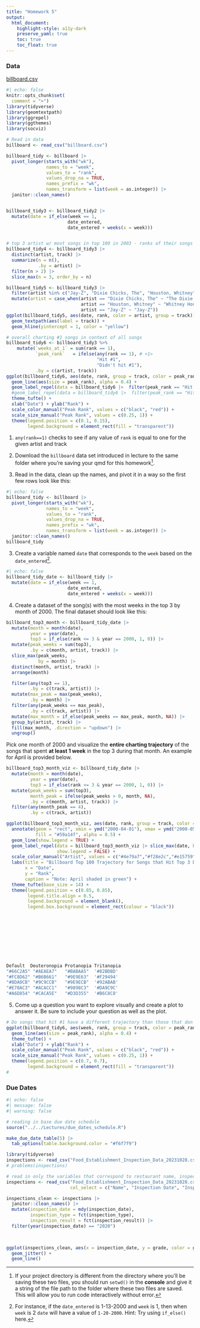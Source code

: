 ```yaml
---
title: "Homework 5"
output: 
  html_document:
    highlight-style: a11y-dark
    preserve_yaml: true
    toc: true
    toc_float: true
---
```


### Data
[billboard.csv](../../Lectures/Lecture5/data/billboard.csv)

```r
#| echo: false
knitr::opts_chunk$set(
  comment = ">")
library(tidyverse)
library(geomtextpath)
library(ggrepel)
library(ggthemes)
library(socviz)

# Read in data
billboard <- read_csv("billboard.csv") 

billboard_tidy <- billboard |> 
  pivot_longer(starts_with("wk"), 
               names_to = "week", 
               values_to = "rank", 
               values_drop_na = TRUE, 
               names_prefix = "wk", 
               names_transform = list(week = as.integer)) |> 
  janitor::clean_names() 


billboard_tidy3 <- billboard_tidy2 |> 
  mutate(date = if_else(week == 1, 
                       date_entered, 
                       date_entered + weeks(x = week)))


# top 3 artist w/ most songs in top 100 in 2003 - ranks of their songs plotted over time
billboard_tidy4 <- billboard_tidy3 |> 
  distinct(artist, track) |> 
  summarize(n = n(), 
            .by = artist) |> 
  filter(n > 2) |> 
  slice_max(n = 3, order_by = n)

billboard_tidy5 <- billboard_tidy3 |> 
  filter(artist %in% c("Jay-Z", "Dixie Chicks, The", "Houston, Whitney")) |> 
  mutate(artist = case_when(artist == "Dixie Chicks, The" ~ "The Dixie Chicks", 
                            artist == "Houston, Whitney" ~ "Whitney Houston", 
                            artist == "Jay-Z" ~ "Jay-Z"))
ggplot(billboard_tidy5, aes(date, rank, color = artist, group = track)) + 
  geom_textpath(aes(label = track)) + 
  geom_hline(yintercept = 1, color = "yellow")

# overall charting #1 songs in context of all songs
billboard_tidy6 <- billboard_tidy3 %>%
    mutate(`weeks_at_1` = sum(rank == 1),
           `peak_rank`   = ifelse(any(rank == 1), # <1> 
                                  "Hit #1",
                                  "Didn't hit #1"), 
           .by = c(artist, track)) 
ggplot(billboard_tidy6, aes(date, rank, group = track, color = peak_rank)) + 
  geom_line(aes(size = peak_rank), alpha = 0.4) +
  geom_label_repel(data = billboard_tidy6 |>  filter(peak_rank == "Hit #1") |>  slice_min(date, by = artist), aes(label = artist)) +
  #geom_label_repel(data = billboard_tidy6 |>  filter(peak_rank == "Hit #1") |>  slice_min(date, by = artist), aes(label = artist), nudge_y = 4, nudge_x = 2) +
  theme_tufte() +
  xlab("Date") + ylab("Rank") +
  scale_color_manual("Peak Rank", values = c("black", "red")) +
  scale_size_manual("Peak Rank", values = c(0.25, 1)) +
  theme(legend.position = c(0.1, 0.15),
        legend.background = element_rect(fill = "transparent"))
```
1. `any(rank==1)` checks to see if any value of `rank` is equal to one for the given artist and track

1. Download the `billboard` data set introduced in lecture to the same folder where you're saving your qmd for this homework^[If your project directory is different from the directory where you'll be saving these two files, you should run `setwd()` in the **console** and give it a string of the file path to the folder where these two files are saved. This will allow you to run code interactively without error.].
2. Read in the data, clean up the names, and pivot it in a way so the first few rows look like this: 

```r
#| echo: false
billboard_tidy <- billboard |> 
  pivot_longer(starts_with("wk"), 
               names_to = "week", 
               values_to = "rank", 
               values_drop_na = TRUE, 
               names_prefix = "wk", 
               names_transform = list(week = as.integer)) |> 
  janitor::clean_names() 
billboard_tidy
```

3. Create a variable named `date` that corresponds to the `week` based on the `date_entered`^[For instance, if the `date_entered` is 1-13-2000 and `week` is 1, then when `week` is 2 `date` will have a value of `1-20-2000`. Hint: Try using `if_else()` here.].

```r
#| echo: false
billboard_tidy_date <- billboard_tidy |> 
  mutate(date = if_else(week == 1, 
                       date_entered, 
                       date_entered + weeks(x = week)))
```

4. Create a dataset of the song(s) with the most weeks in the top 3 by month of 2000. The final dataset should look like this:

```r
billboard_top3_month <- billboard_tidy_date |> 
  mutate(month = month(date),
         year = year(date),
         top3 = if_else(rank <= 3 & year == 2000, 1, 0)) |> 
  mutate(peak_weeks = sum(top3), 
         .by = c(month, artist, track)) |> 
  slice_max(peak_weeks, 
            by = month) |> 
  distinct(month, artist, track) |> 
  arrange(month)
```

```r
  
  
  filter(any(top3 == 1), 
         .by = c(track, artist)) |> 
  mutate(max_peak = max(peak_weeks), 
         .by = month) |> 
  filter(any(peak_weeks == max_peak), 
         .by = c(track, artist)) |> 
  mutate(max_month = if_else(peak_weeks == max_peak, month, NA)) |> 
  group_by(artist, track) |> 
  fill(max_month, .direction = "updown") |> 
  ungroup()
```

Pick one month of 2000 and visualize the **entire charting trajectory** of the songs that spent **at least 1 week** in the top 3 during that month. An example for April is provided below.

```r
billboard_top3_month_viz <- billboard_tidy_date |> 
  mutate(month = month(date),
         year = year(date),
         top3 = if_else(rank <= 3 & year == 2000, 1, 0)) |> 
  mutate(peak_weeks = sum(top3), 
         month_peak = ifelse(peak_weeks > 0, month, NA),
         .by = c(month, artist, track)) |> 
  filter(any(month_peak == 4), 
         .by = c(track, artist)) 

ggplot(billboard_top3_month_viz, aes(date, rank, group = track, color = artist)) + 
  annotate(geom = "rect", xmin = ymd("2000-04-01"), xmax = ymd("2000-05-01"), ymin = 0, ymax = 85, 
           fill = "#59a14f", alpha = 0.5) + 
  geom_line(show.legend = TRUE) + 
  geom_label_repel(data = billboard_top3_month_viz |> slice_max(date, by = track), aes(label = track), 
                   show.legend = FALSE) + 
  scale_color_manual("Artist", values = c("#4e79a7","#f28e2c","#e15759","#76b7b2")) + 
  labs(title = "Billboard Top 100 Trajectory for Songs that Hit Top 3 During April 2000", 
       x = "Date", 
       y = "Rank", 
       caption = "Note: April shaded in green") + 
  theme_tufte(base_size = 14) + 
  theme(legend.position = c(0.85, 0.85),
        legend.title.align = 0.5,
        legend.background = element_blank(),
        legend.box.background = element_rect(colour = "black"))
  
  





  



```


```r
Default  Deuteronopia Protanopia Tritanopia
"#66C2A5" "#AEAEA7"   "#BABAA5"  '#82BDBD'   
"#FC8D62" "#B6B661"   "#9E9E63"  '#F29494'   
"#8DA0CB" "#9C9CCB"   "#9E9ECB"  '#92ABAB'   
"#E78AC3" "#ACACC1"   "#9898C3"  '#DA9C9C'   
"#A6D854" "#CACA5E"   "#D3D355"  '#B6C8C8'   
```



5. Come up a question you want to explore visually and create a plot to answer it. Be sure to include your question as well as the plot. 

```r
# Do songs that hit #1 have a different trajectory than those that don’t?
ggplot(billboard_tidy6, aes(week, rank, group = track, color = peak_rank)) + 
  geom_line(aes(size = peak_rank), alpha = 0.4) +
  theme_tufte() +
  xlab("Date") + ylab("Rank") +
  scale_color_manual("Peak Rank", values = c("black", "red")) +
  scale_size_manual("Peak Rank", values = c(0.25, 1)) +
  theme(legend.position = c(0.7, 0.7),
        legend.background = element_rect(fill = "transparent"))
# 
```




### Due Dates

```r
#| echo: false
#| message: false
#| warning: false

# reading in base due date schedule
source("../../Lectures/due_dates_schedule.R")

make_due_date_table(5) |> 
  tab_options(table.background.color = "#f6f7f9")
```



```r
library(tidyverse)
inspections <- read_csv("Food_Establishment_Inspection_Data_20231028.csv")
# problems(inspections)

# read in only the variables that correspond to restaurant name, inspection date, inspection type, inspection result, and grade
inspections <- read_csv("Food_Establishment_Inspection_Data_20231028.csv", 
                        col_select = c("Name", "Inspection Date", "Inspection Type", "Inspection Result", "Grade"))

inspections_clean <- inspections |> 
  janitor::clean_names() |> 
  mutate(inspection_date = mdy(inspection_date), 
         inspection_type = fct(inspection_type), 
         inspection_result = fct(inspection_result)) |> 
  filter(year(inspection_date) == "2020")
  


ggplot(inspections_clean, aes(x = inspection_date, y = grade, color = grade, group = name)) +
  geom_jitter() + 
  geom_line()
```

